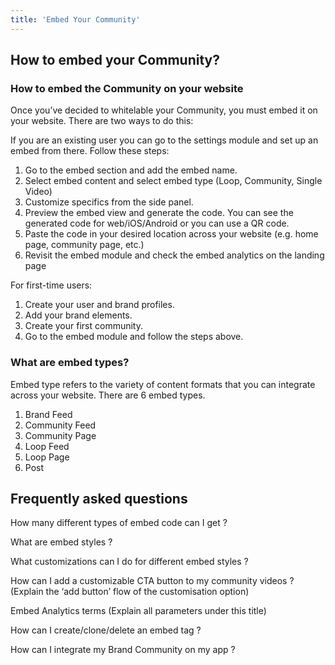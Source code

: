 ```yaml
---
title: 'Embed Your Community'
---
```


## How to embed your Community?

### How to embed the Community on your website

Once you’ve decided to whitelable your Community, you must embed it on your website. There are two ways to do this: 

If you are an existing user you can go to the settings module and set up an embed from there. Follow these steps:

1. Go to the embed section and add the embed name.
2. Select embed content and select embed type (Loop, Community, Single Video)
3. Customize specifics from the side panel.
4. Preview the embed view and generate the code. You can see the generated code for web/iOS/Android or you can use a QR code.
5. Paste the code in your desired location across your website (e.g. home page, community page, etc.) 
6. Revisit the embed module and check the embed analytics on the landing page 

For first-time users: 
1. Create your user and brand profiles.
2. Add your brand elements.
3. Create your first community.
4. Go to the embed module and follow the steps above.
		
### What are embed types?	
Embed type refers to the variety of content formats that you can integrate across your website. There are 6 embed types.
1. Brand Feed
2. Community Feed
3. Community Page
4. Loop Feed
5. Loop Page
6. Post

## Frequently asked questions

How many different types of embed code can I get ?

What are embed styles ?
		
What customizations can I do for different embed styles ?

How can I add a customizable CTA button to my community videos ? (Explain the ‘add button’ flow of the customisation option) 

Embed Analytics terms (Explain all parameters under this title)
	
How can I create/clone/delete an embed tag ?		
		
How can I integrate my Brand Community on my app ?
